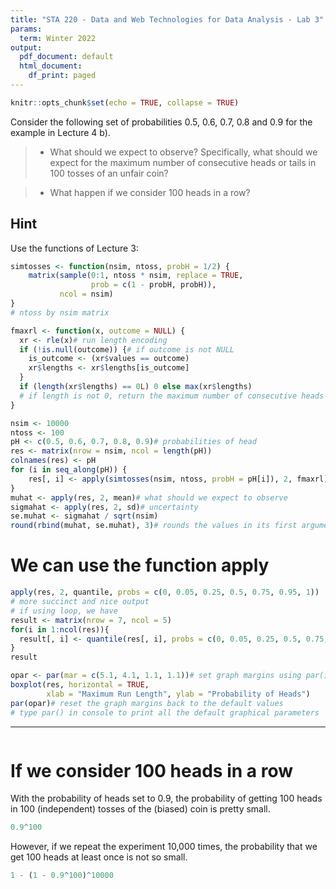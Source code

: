 ```yaml
---
title: "STA 220 - Data and Web Technologies for Data Analysis - Lab 3"
params:
  term: Winter 2022
output:
  pdf_document: default
  html_document:
    df_print: paged
---
```


```r
knitr::opts_chunk$set(echo = TRUE, collapse = TRUE)
```


Consider  the following set of probabilities 0.5, 0.6, 0.7, 0.8 and 0.9 for the example in Lecture 4 b).

>- What should we expect to observe? Specifically, what should we expect for the maximum number of consecutive heads or tails in 100 tosses of an unfair coin?

>- What happen if we consider 100 heads in a row?


## Hint


Use the functions of Lecture 3:



```r
simtosses <- function(nsim, ntoss, probH = 1/2) {
    matrix(sample(0:1, ntoss * nsim, replace = TRUE,
                  prob = c(1 - probH, probH)),
           ncol = nsim)
}
# ntoss by nsim matrix
```

```r
fmaxrl <- function(x, outcome = NULL) {
  xr <- rle(x)# run length encoding
  if (!is.null(outcome)) {# if outcome is not NULL
    is_outcome <- (xr$values == outcome)
    xr$lengths <- xr$lengths[is_outcome]
  }
  if (length(xr$lengths) == 0L) 0 else max(xr$lengths)
  # if length is not 0, return the maximum number of consecutive heads or tails
}
```

```r
nsim <- 10000
ntoss <- 100
pH <- c(0.5, 0.6, 0.7, 0.8, 0.9)# probabilities of head
res <- matrix(nrow = nsim, ncol = length(pH))
colnames(res) <- pH
for (i in seq_along(pH)) {
    res[, i] <- apply(simtosses(nsim, ntoss, probH = pH[i]), 2, fmaxrl)
}
muhat <- apply(res, 2, mean)# what should we expect to observe
sigmahat <- apply(res, 2, sd)# uncertainty
se.muhat <- sigmahat / sqrt(nsim)
round(rbind(muhat, se.muhat), 3)# rounds the values in its first argument to the specified number of decimal places (default 0)
```




# We can use the function apply

```r
apply(res, 2, quantile, probs = c(0, 0.05, 0.25, 0.5, 0.75, 0.95, 1))
# more succinct and nice output
# if using loop, we have
result <- matrix(nrow = 7, ncol = 5)
for(i in 1:ncol(res)){
  result[, i] <- quantile(res[, i], probs = c(0, 0.05, 0.25, 0.5, 0.75, 0.95, 1))
}
result
```


```r
opar <- par(mar = c(5.1, 4.1, 1.1, 1.1))# set graph margins using par()
boxplot(res, horizontal = TRUE,
        xlab = "Maximum Run Length", ylab = "Probability of Heads")
par(opar)# reset the graph margins back to the default values
# type par() in console to print all the default graphical parameters
```
---

```r
```

# If we consider 100 heads in a row

With the probability of heads set to 0.9, the probability of getting 100 heads in 100 (independent) tosses of the (biased) coin is pretty small.

```r
0.9^100
```

However, if we repeat the experiment 10,000 times, the probability that we get 100 heads at least once is not so small.

```r
1 - (1 - 0.9^100)^10000
```